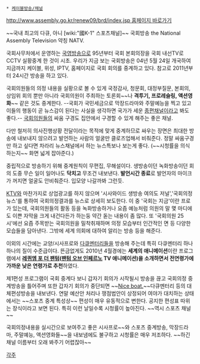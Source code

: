  * [[케이블방송/채널]]

[[http://www.assembly.go.kr/renew09/brd/index.jsp 홈페이지 바로가기]]

~~국내 최고의 다큐, 아니 [wiki:"國K-1" 스포츠채널]~~
국회방송 the National Assembly Television 약칭 NATV.

국회사무처에서 운영하는 [[국영방송]]으로 95년부터 국회 본회의장을 국회 내선TV로 CCTV 실황중계 한 것이 시초. 우리가 지금 보는 국회방송은 04년 5월 24일 개국하여 지금까지 케이블, 위성, IPTV, 홈페이지로 국회 회의를 중계하고 있다. 참고로 2011년부터 24시간 방송을 하고 있다.

국회의원들의 의정 내용을 실황으로 볼 수 있게 국정감사, 청문회, 대정부질문, 본회의, 상임위 회의 뿐만 아니라 국회의원이 주최하는 토론회~~나 '''격투기, 프로레슬링, 액션영화'''~~ 같은 것도 중계한다. --국회가 국민세금으로 막장드라마와 주말예능을 찍고 있고 이들의 행동이 곧 뉴스감이 된다는 사실을 생각하면 국가가 세운 [[종편]]채널이라고 봐도 좋다.-- [[국회의원]]들의 싸움 구경도 집안에서 구경할 수 있게 해주는 좋은 채널.

다만 철저히 의사진행상황 전달이라는 목적에 맞게 중계하므로 싸우는 장면은 최대한 방송에 내보내지 않으려고 발언하는 사람의 얼굴만 클로즈업해서 비춰준다. 정말 싸움구경만 하고 싶다면 차라리 뉴스채널에서 하는 뉴스특보나 보는게 좋다. (~~시청률을 의식하는지~~ 화면 넓게 잡아준다.)

중립적으로 방송하기 위해 중계원칙이 무편집, 무해설이다. 생방송이던 녹화방송이던 회의 도중 무슨 일이 일어나도 '''닥치고''' 무조건 내보낸다. '''발언시간 종료'''로 발언자의 마이크가 꺼지면 얼굴도 안비춰준다. 입모양 나갈까봐 그런듯.  

[[KTV]]와 마찬가지로 상업광고를 하지 않으며 '시사와이드 생방송 여의도 저널','국회의정뉴스'를 통하여 국회의정결과를 뉴스로 상세히 보도한다. 이 중 '국회는 지금'이란 프로가 있는데, 국회의원들의 활동 등을 녹화방송하거나 요즘 예능처럼 의원의 말 몇 마디에도 이쁜 자막을 크게 내건다든가 하는둥 약간 돋는 내용이 좀 많다.
또 '국회의원 25시'에선 요즘 주목받는 국회의원을 밀착취재하며 의정 모습부터 인간적인 면 등 다양한 모습들을 담아낸다. 그밖에 세계 의회에 대하여 알리는 방송 등을 해준다.

이외의 시간에는 교양/시사프로와 [[다큐멘터리]]들을 방송해 주는데 특히 다큐멘터리 하나하나의 질이 수준급이다. 뜬금없게도 2010년 4월경에는 '''세계의 애니메이션'''이란 프로그램에서 '''[[레퀴엠 포 더 팬텀]]([[팬텀 오브 인페르노]] TV 애니메이션)을 소개하면서 전연령가에 가까운 낮은 연령가로 추천'''하였다.

제1편성 프로그램이 국회 중계다 보니 갑자기 회의가 시작될시 방송을 끊고 국회의정 중계방송을 틀어주며 또한 갑자기 회의가 중단되면 ~~[[Nice boat.]]~~다큐멘터리 등의 대체편성방송을 내보낸다. 연말 예산안 처리나 쟁점법안이 상정되어 여야가 대치하는 상태에서는 ~~스포츠 중계 특성상~~ 편성이 매우 유동적으로 변한다. 공지한 편성표 따위는 장식이라고 보면 된다. 특히 이런 날일수록 시청률이 높아진다. ~~역시 스포츠 채널~~

국회의정내용을 실시간으로 보여주고 좋은 시사프로~~와 스포츠 중계방송, 막장드라마, 주말예능, 액션영화들~~을 내보냄에도 불구하고 시청률은 매우 저조하다. ~~하긴 채널 이름부터 오래 봐주기 어렵잖아~~

[[각주]]
